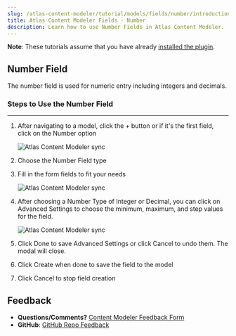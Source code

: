 ```yaml
---
slug: /atlas-content-modeler/tutorial/models/fields/number/introduction
title: Atlas Content Modeler Fields - Number
description: Learn how to use Number Fields in Atlas Content Modeler.
---
```


**Note**: These tutorials assume that you have already [installed the plugin](../../../../introduction.mdx).

## Number Field

The number field is used for numeric entry including integers and decimals.

### Steps to Use the Number Field
---
1. After navigating to a model, click the + button or if it's the first field, click on the Number option

    ![Atlas Content Modeler sync](../../../../images/Screen_Shot_2021-09-01_at_12.04.05_PM.png)

1. Choose the Number Field type

1. Fill in the form fields to fit your needs

    ![Atlas Content Modeler sync](../../../../images/Screen_Shot_2021-09-01_at_12.05.01_PM.png)

1. After choosing a Number Type of Integer or Decimal, you can click on Advanced Settings to choose the minimum, maximum, and step values for the field.

    ![Atlas Content Modeler sync](../../../../images/Screen_Shot_2021-09-01_at_12.05.33_PM.png)

1. Click Done to save Advanced Settings or click Cancel to undo them. The modal will close.

1. Click Create when done to save the field to the model

1. Click Cancel to stop field creation

## Feedback

- **Questions/Comments?** [Content Modeler Feedback Form](https://docs.google.com/forms/d/e/1FAIpQLScc2VN-GRSJMz8zVgJLL6kiX3VeV2jkSDnmU1gnuNElEHCEVQ/viewform)
- **GitHub**: [GitHub Repo Feedback](https://github.com/wpengine/atlas-content-modeler/issues/new/choose)